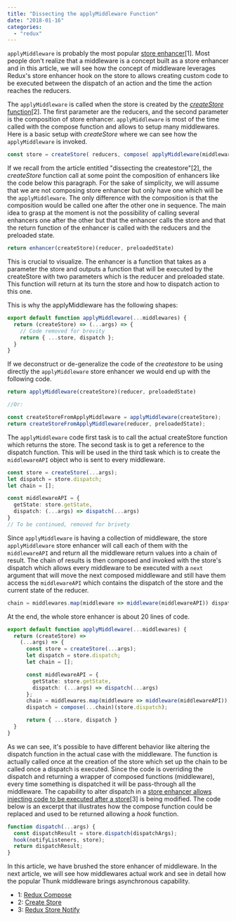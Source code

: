 ```yaml
---
title: "Dissecting the applyMiddleware Function"
date: "2018-01-16"
categories: 
  - "redux"
---
```


`applyMiddleware` is probably the most popular [store enhancer](./dissecting-redux-compose)\[1\]. 
Most people don't realize that a middleware is a concept built as a store enhancer and in this article, we will see how the concept of middleware leverages Redux's store enhancer hook on the store to allows creating custom code to be executed between the dispatch of an action and the time the action reaches the reducers.

The `applyMiddleware` is called when the store is created by the [_createStore_ function](./dissecting-the-createstore-of-redux)\[2\]. The first parameter are the reducers, and the second parameter is the composition of store enhancer. `applyMiddleware` is most of the time called with the compose function and allows to setup many middlewares. Here is a basic setup with _createStore_ where we can see how the `applyMiddleware` is invoked.

```typescript
const store = createStore( reducers, compose( applyMiddleware(middleware1, middleware2, middleware2), aSecondStoreEnhancerHere ) ) 
``` 


If we recall from the article entitled "dissecting the createstore"\[2\], the _createStore_ function call at some point the composition of enhancers like the code below this paragraph. For the sake of simplicity, we will assume that we are not composing store enhancer but only have one which will be the `applyMiddleware`. The only difference with the composition is that the composition would be called one after the other one in sequence. The main idea to grasp at the moment is not the possibility of calling several enhancers one after the other but that the enhancer calls the store and that the return function of the enhancer is called with the reducers and the preloaded state.

```typescript
return enhancer(createStore)(reducer, preloadedState) 
``` 


This is crucial to visualize. The enhancer is a function that takes as a parameter the store and outputs a function that will be executed by the createStore with two parameters which is the reducer and preloaded state. This function will return at its turn the store and how to dispatch action to this one.

This is why the applyMiddleware has the following shapes:

```typescript
export default function applyMiddleware(...middlewares) { 
  return (createStore) => (...args) => {
    // Code removed for brevity
    return { ...store, dispatch };
  } 
} 
``` 

If we deconstruct or de-generalize the code of the _createstore_ to be using directly the `applyMiddleware` store enhancer we would end up with the following code.

```typescript
return applyMiddleware(createStore)(reducer, preloadedState)

//Or:

const createStoreFromApplyMiddleware = applyMiddleware(createStore); 
return createStoreFromApplyMiddleware(reducer, preloadedState); 
``` 


The `applyMiddleware` code first task is to call the actual createStore function which returns the store. The second task is to get a reference to the dispatch function. This will be used in the third task which is to create the `middlewareAPI` object who is sent to every middleware.

```typescript
const store = createStore(...args);
let dispatch = store.dispatch;
let chain = [];

const middlewareAPI = { 
  getState: store.getState, 
  dispatch: (...args) => dispatch(...args) 
} 
// To be continued, removed for brivety 
``` 


Since `applyMiddleware` is having a collection of middleware, the store `applyMiddleware` store enhancer will call each of them with the `middlewareAPI` and return all the middleware return values into a chain of result. The chain of results is then composed and invoked with the store's dispatch which allows every middleware to be executed with a `next` argument that will move the next composed middleware and still have them access the `middlewareAPI` which contains the dispatch of the store and the current state of the reducer.

```typescript
chain = middlewares.map(middleware => middleware(middlewareAPI)) dispatch = compose(...chain)(store.dispatch) 
``` 


At the end, the whole store enhancer is about 20 lines of code.

```typescript
export default function applyMiddleware(...middlewares) { 
  return (createStore) => 
    (...args) => { 
      const store = createStore(...args);
      let dispatch = store.dispatch;
      let chain = [];

      const middlewareAPI = { 
        getState: store.getState, 
        dispatch: (...args) => dispatch(...args) 
      }; 
      chain = middlewares.map(middleware => middleware(middlewareAPI));
      dispatch = compose(...chain)(store.dispatch);

      return { ...store, dispatch } 
  } 
} 
``` 

As we can see, it's possible to have different behavior like altering the dispatch function in the actual case with the middleware. The function is actually called once at the creation of the store which set up the chain to be called once a dispatch is executed. Since the code is overriding the dispatch and returning a wrapper of composed functions (middleware), every time something is dispatched it will be pass-through all the middleware. The capability to alter dispatch in a [store enhancer allows injecting code to be executed after a store](./how-to-have-a-hook-before-a-redux-store-notify-its-subscriber-with-typescript)\[3\] is being modified. The code below is an excerpt that illustrates how the compose function could be replaced and used to be returned allowing a _hook_ function.

```typescript
function dispatch(...args) { 
  const dispatchResult = store.dispatch(dispatchArgs); 
  hook(notifyListeners, store); 
  return dispatchResult; 
} 
``` 


In this article, we have brushed the store enhancer of middleware. In the next article, we will see how middlewares actual work and see in detail how the popular Thunk middleware brings asynchronous capability.

- 1: [Redux Compose](./blog/dissecting-redux-compose)
- 2: [Create Store](./dissecting-the-createstore-of-redux)
- 3: [Redux Store Notify](./how-to-have-a-hook-before-a-redux-store-notify-its-subscriber-with-typescript)
